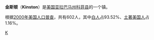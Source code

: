 {{Infobox Settlement
| name = 金斯顿<br/>Kinston
| image_skyline = 
| imagesize = 
| image_caption = 
| image_flag = 
| image_shield = 
| pushpin_map = USA Alabama
| pushpin_label_position = bottom
| subdivision_type = 国家
| subdivision_name = {{USA}}
| subdivision_type1 = [[美国行政区划|州]]
| subdivision_name1 = [[亚拉巴马州|亚拉巴马州]]
| subdivision_type2 = [[亚拉巴马州各县列表|县]]
| subdivision_name2 =  [[科菲县_(亚拉巴马州)|科菲县]]
| elevation_m = 82
| elevation_ft = 
| area_total_km2 = 12.6
| population_as_of = 2000年
| population_total = 602
| population_density_km2 = auto
| timezone = [[北美中部时区|CST]]
| utc_offset = -6
| timezone_DST = [[CDT|CDT]]
| utc_offset_DST = -5
| latd = 31
| latm = 13
| lats = 14
| latNS = N
| longd = 86
| longm = 10
| longs = 15
| longEW = W
| website =  
}}
'''金斯顿'''（'''Kinston'''）是[[美国|美国]][[亚拉巴马州|亚拉巴马州]][[科菲县_(亚拉巴马州)|科菲县]]的一个镇。

根据[[2000年美国人口普查|2000年美国人口普查]]，共有602人，其中[[白人|白人]]占93.52%、[[土著美国人|土著美国人]]占1.16%。

{{Alabama-stub}}

{{科菲縣 (阿拉巴馬州)}}
[[Category:阿拉巴马州城镇|K]]